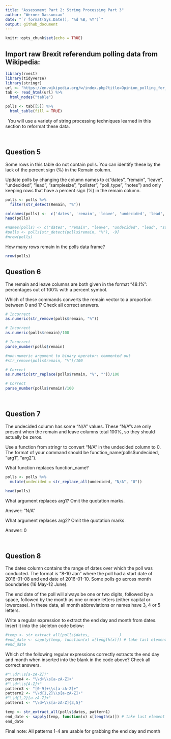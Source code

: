 ```yaml
---
title: "Assessment Part 2: String Processing Part 3"
author: "Werner Dassuncao"
date: "`r format(Sys.Date(), '%d %B, %Y')`"
output: github_document
---
```


```r
knitr::opts_chunk$set(echo = TRUE)
```

## Import raw Brexit referendum polling data from Wikipedia:

```r
library(rvest)
library(tidyverse)
library(stringr)
url <- "https://en.wikipedia.org/w/index.php?title=Opinion_polling_for_the_United_Kingdom_European_Union_membership_referendum&oldid=896735054"
tab <- read_html(url) %>% 
  html_nodes("table")

polls <- tab[[5]] %>%
  html_table(fill = TRUE)
```

&nbsp;
You will use a variety of string processing techniques learned in this section to reformat these data.

&nbsp;

## Question 5

Some rows in this table do not contain polls. You can identify these by the lack of the percent sign (%) in the Remain column.

Update polls by changing the column names to c("dates", "remain", "leave", "undecided", "lead", "samplesize", "pollster", "poll_type", "notes") and only keeping rows that have a percent sign (%) in the remain column.

```r
polls <- polls %>%
  filter(str_detect(Remain, "%"))

colnames(polls) <-  c('dates', 'remain', 'leave', 'undecided', 'lead', 'samplesize', 'pollster', 'poll_type', 'notes')
head(polls)
```


```r
#names(polls) <- c("dates", "remain", "leave", "undecided", "lead", "samplesize", "pollster", "poll_type", "notes")
#polls <- polls[str_detect(polls$remain, "%"), -9]
#nrow(polls)
```



How many rows remain in the polls data frame?

```r
nrow(polls)
```

## Question 6

The remain and leave columns are both given in the format "48.1%": percentages out of 100% with a percent symbol.

Which of these commands converts the remain vector to a proportion between 0 and 1?
Check all correct answers.

```r
# Incorrect
as.numeric(str_remove(polls$remain, "%"))

# Incorrect
as.numeric(polls$remain)/100

# Incorrect
parse_number(polls$remain)

#non-numeric argument to binary operator: commented out
#str_remove(polls$remain, "%")/100
```

```r
# Correct
as.numeric(str_replace(polls$remain, "%", ""))/100

# Correct
parse_number(polls$remain)/100
```

&nbsp;

## Question 7

The undecided column has some "N/A" values. These "N/A"s are only present when the remain and leave columns total 100%, so they should actually be zeros.

Use a function from stringr to convert "N/A" in the undecided column to 0. The format of your command should be function_name(polls$undecided, "arg1", "arg2").

What function replaces function_name?
  
```r
polls <- polls %>%
  mutate(undecided = str_replace_all(undecided, "N/A", "0"))

head(polls)
```
  
What argument replaces arg1?
Omit the quotation marks.

Answer: "N/A"

What argument replaces arg2?
Omit the quotation marks.

Answer: 0

&nbsp;
&nbsp;


## Question 8

The dates column contains the range of dates over which the poll was conducted. The format is "8-10 Jan" where the poll had a start date of 2016-01-08 and end date of 2016-01-10. Some polls go across month boundaries (16 May-12 June).

The end date of the poll will always be one or two digits, followed by a space, followed by the month as one or more letters (either capital or lowercase). In these data, all month abbreviations or names have 3, 4 or 5 letters.

Write a regular expression to extract the end day and month from dates. Insert it into the skeleton code below:

```r
#temp <- str_extract_all(polls$dates, ____________)
#end_date <- sapply(temp, function(x) x[length(x)]) # take last element (handles polls that cross month boundaries)
#end_date
```
    
Which of the following regular expressions correctly extracts the end day and month when inserted into the blank in the code above?
Check all correct answers.

```r
#"\\d?\\s[a-zA-Z]?"
pattern4 <- "\\d+\\s[a-zA-Z]+"
#"\\d+\\s[A-Z]+"
pattern3 <- "[0-9]+\\s[a-zA-Z]+"
pattern2 <- "\\d{1,2}\\s[a-zA-Z]+"
#"\\d{1,2}[a-zA-Z]+"
pattern1 <- "\\d+\\s[a-zA-Z]{3,5}"
```


```r
temp <- str_extract_all(polls$dates, pattern1)
end_date <- sapply(temp, function(x) x[length(x)]) # take last element (handles polls that cross month boundaries)
end_date
```
Final note: All patterns 1-4 are usable for grabbing the end day and month









